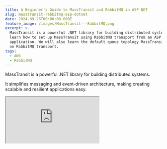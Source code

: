 ```yaml
---
title: A Beginner's Guide to MassTransit and RabbitMQ in ASP NET
slug: masstransit-rabbitmq-asp-dotnet
date: 2024-09-26T00:00:00.000Z
feature_image: /images/MassTransit---RabbitMQ.png
excerpt: >-
  MassTransit is a powerful .NET library for building distributed systems. Let's
  learn how to set up MassTransit using RabbitMQ transport from an ASP NET
  application. We will also learn the default queue topology MassTransit sets up
  on RabbitMQ transport.
tags:
  - AWS
  - RabbitMQ
---
```

MassTransit is a powerful .NET library for building distributed systems.

It simplifies messaging and event-driven architecture, making creating scalable and resilient applications easy.

<iframe src="https://www.youtube.com/embed/0EXA9Vh7Iuw?feature=oembed" />

MassTransit supports various message transports, including RabbitMQ, Amazon SQS, Azure Service Bus, etc. It abstracts away the complexities of different transports, providing a unified API for sending and receiving messages across these platforms.

In this post, let’s learn how to use MassTransit from an ASP NET application.

We will learn how to set up MassTransit and start using it to publish and subscribe to messages. I'll also show you the default queue topology that MassTransit sets up when working with RabbitMQ transport.

I will use an AWS MQ-hosted instance of RabbitMQ as my transport.

This post is sponsored by AWS and is part of my RabbitMQ Series.

## Installing and Setting Up MassTransit in ASP NET Core

To install MassTransit with RabbitMQ in an ASP.NET Core application, run the following commands to add the required NuGet packages:

```bash
dotnet add package MassTransit.AspNetCore
dotnet add package MassTransit.RabbitMQ

```

NuGet packages required for MassTransit with RabbitMQ transport.

This will install MassTransit and the RabbitMQ transport, which we will configure later in this blog post.

## Publishing Messages Using MassTransit

I am using a default ASP NET Core Web API application for the demo.

Let's say we have an `POST` endpoint in it to add new weather forecast data to our application.

We must email a specific address whenever we add a weather forecast entry.

You could directly add the email sending logic to the application code that is responsible to add the new weather forecast.

However, this increases code coupling.

This makes it a perfect case to use message-driven architecture.

<iframe src="https://www.youtube.com/embed/videoseries?list=PL59L9XrzUa-ku74pfBcy4f3tigwfzGUrG" />

Any time new weather forecast data is added, let's raise `WeaherDataAddedEvent`, as shown below.

```csharp
app.MapPost(
        "/weatherforecast", 
        async ([FromBody] WeatherForecast data, IBus bus) =>
    {
        Console.WriteLine($"New weather data added for {data.City} " +
                          $"on {data.Date} with Temperature {data.TemperatureC}");
        await bus.Publish(new WeatherDataAddedEvent()
        {
            City = data.City, TemperatureC = data.TemperatureC, DateTime = data.Date
        });
    })
    .WithName("PostWeatherForecast")
    .DisableAntiforgery()
    .WithOpenApi();

```

ASP NET Core `POST` endpoint, publishing an event to RabbitMQ using MassTransit.

The above code uses an instance of`IBus` from the MassTransit library to publish the `WeatherDataAddedEvent` any time new weather forecast data is added.

`IBus` will be automatically injected into the controller once we set up MassTransit later in this post.

## Consuming Messages Using MassTransit

To consume a message in MassTransit, Create a consumer class that implements `IConsumer<T>`, where `T` is the message type you're consuming.

The `SendNewWeatherDataEmail` class consumes the `WeatherDataAddedEvent` published from our `POST` endpoint.

```csharp
public class SendNewWeatherDataEmail: IConsumer<WeatherDataAddedEvent>
{
    public Task Consume(ConsumeContext<WeatherDataAddedEvent> context)
    {
        Console.WriteLine(@$"Sending Email for City {context.Message.City} 
                          on {context.Message.DateTime} with 
                          {context.Message.TemperatureC}");
        return Task.CompletedTask;
    }
}

```

Message Consumer in MassTransit handling an event.

The consumer implements `IConsumer<WeatherDataAddedEvent>` interface.

## Wiring MassTransit with RabbitMQ Transport

Now that we have set up our application code to publish messages and added a consumer for the message let's wire up MassTransit to use RabbitMQ as our transport mechanism.

If you are new to RabbitMQ, I highly recommend checking out the articles below to learn some basic concepts.

<BlogLink
  href="/blog/tag/rabbitmq/"
  title="RabbitMQ - Rahul Nath"
  description="RabbitMQ is a powerful open-source message broker facilitating communication between systems or applications. Let’s learn how to get started using RabbitMQ on Amazon MQ from .NET application."
  authorImage="/images/logo-512x512.png"
  authorName="Rahul Nath"
  authorTitle="Rahul Pulikkot Nath"
  featureImage="/images/RabbitMQ-2.png"
/>

You can host a RabbitMQ instance in multiple ways. For this blog post, I use an AWS MQ-hosted instance of RabbitMQ.

<Figure src="/images/image-27.png" caption="Creating an AWS MQ hosted instance of RabbitMQ." />

The following code in `Program.cs`registers MassTransit and sets up the RabbitMQ transport.

```csharp
builder.Services.AddMassTransit(mt =>
{
    mt.AddConsumer<SendNewWeatherDataEmail>();
    
    var rabbitConfiguration = builder.Configuration
        .GetSection(nameof(RabbitConfiguration))
        .Get<RabbitConfiguration>();
    
    mt.UsingRabbitMq((context, cfg) =>
    {
        cfg.ConfigureEndpoints(context);
        cfg.Host(rabbitConfiguration.Host, host =>
        {
            host.Username(rabbitConfiguration.UserName);
            host.Password(rabbitConfiguration.Password);
        });
    });
});

```

Registering MassTransit and setting up RabbitMQ as transport at the startup of a ASP NET aplication.

The code first registers the `SendNewWeatherDataEmail` consumer class to MassTransit. This tells MassTransit about this consumer consuming the specific event.

We also set up to use RabbitMQ as the transport.

First, we retrieve the RabbitMQ configuration setting from appsettings.json and use that in the `UsinRabbitMQ` extension method to set up the RabbitMQ host details and credentials to connect.

## MassTransit Default Queue Topology Convention

The `ConfigureEndpoints` the method sets up the channels and binding on RabbitMQ based on the default MassTransit convention.

<Figure src="/images/MassTransit-RabbitMQ-Queue-Topology.png" caption="Defauilt MassTransit Queue Topology for RabbitMQ." />

MassTransit's default RabbitMQ topology setup:

### Message Publication and Consumer Setup

MassTransit creates a fanout exchange named after the message type and class namespace (e.g., "_hello\_mass\_transit:WeatherDataAddedEvent_").  
  

This is the primary point where publishers send messages.  
  

For each consumer, MassTransit creates a unique queue named after the consumer (e.g., "_SendNewWeatherDataEmail_") and a fanout exchange, typically called the same (e.g., "_SendNewWeatherDataEmail_")

![](/images/image-5.png)

The different Exchanges setup by default based on the default MassTransit conventions.

### **Message Routing and Flow**

MassTransit binds the message type exchange to each consumer's exchange and each exchange to its corresponding queue.  
  

This is an example of [Exchange to Exchange Bindings in RabbitMQ](https://www.rabbitmq.com/docs/e2e).

![](/images/image-6.png)

RabbitMQ Routing set up by MassTransit from the message publish exchange to each of the Consumers. This is an Exchange-to-Exchange binding.

The published message goes to the message type exchange and is forwarded to all bound consumer exchanges.  
  

Each consumer exchange then routes the message to its specific queue. Consumers read messages from their dedicated queues.

<Figure src="/images/image-7.png" caption="RabbitMQ Queues set up by MassTransit for each consumer." />

This setup allows multiple consumers to handle the same message type independently.

Publishers and consumers are decoupled, enhancing system flexibility.

This topology ensures efficient message distribution, independent consumer scaling, and a clear, predictable structure for complex messaging systems.

MassTransit handles the creation and configuration of all these RabbitMQ objects automatically based on convention.

The default topology set up by MassTransit can be modified through configuration.

We will explore this in a future post! 👋
